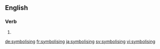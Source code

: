 
==English==

===Verb===
{{head|en|present participle}}

# {{present participle of|symbolise|lang=en}}

[[de:symbolising]]
[[fr:symbolising]]
[[ja:symbolising]]
[[sv:symbolising]]
[[vi:symbolising]]